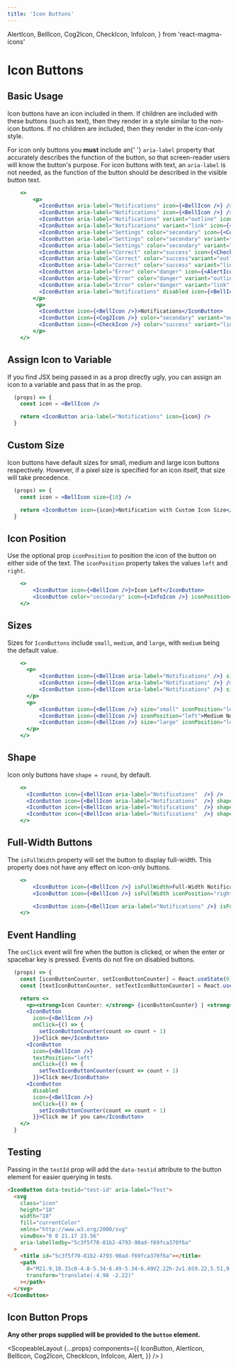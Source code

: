 ```yaml
---
title: 'Icon Buttons'
---
```


  AlertIcon,
  BellIcon,
  Cog2Icon,
  CheckIcon,
  InfoIcon,
} from 'react-magma-icons'

# Icon Buttons

## Basic Usage

Icon buttons have an icon included in them. If children are included with these buttons (such as text), then they render in a style similar to the non-icon buttons.
If no children are included, then they render in the icon-only style.

<Alert>
  For icon only buttons you <strong>must</strong> include an{' '}
  <code class="inverse">aria-label</code> property that accurately describes the
  function of the button, so that screen-reader users will know the button's
  purpose.
</Alert>
<Alert>
  For icon buttons with text, an <code class="inverse">aria-label</code> is not
  needed, as the function of the button should be described in the visible
  button text.
</Alert>

```.jsx
    <>
        <p>
          <IconButton aria-label="Notifications" icon={<BellIcon />} />
          <IconButton aria-label="Notifications" icon={<BellIcon />} />
          <IconButton aria-label="Notifications" variant="outline" icon={<BellIcon />} />
          <IconButton aria-label="Notifications" variant="link" icon={<BellIcon />} />
          <IconButton aria-label="Settings" color="secondary" icon={<Cog2Icon />} />
          <IconButton aria-label="Settings" color="secondary" variant="outline" icon={<Cog2Icon />} />
          <IconButton aria-label="Settings" color="secondary" variant="link" icon={<Cog2Icon />} />
          <IconButton aria-label="Correct" color="success" icon={<CheckIcon />} />
          <IconButton aria-label="Correct" color="success"variant="outline" icon={<CheckIcon />} />
          <IconButton aria-label="Correct" color="success" variant="link" icon={<CheckIcon />} />
          <IconButton aria-label="Error" color="danger" icon={<AlertIcon />} />
          <IconButton aria-label="Error" color="danger" variant="outline" icon={<AlertIcon />} />
          <IconButton aria-label="Error" color="danger" variant="link" icon={<AlertIcon />} />
          <IconButton aria-label="Notifications" disabled icon={<BellIcon />} />
        </p>
         <p>
          <IconButton icon={<BellIcon />}>Notifications</IconButton>
          <IconButton icon={<Cog2Icon />} color="secondary" variant="outline" >Settings</IconButton>
          <IconButton icon={<CheckIcon />} color="success" variant="link">Submit</IconButton>
        </p>
    </>
```

## Assign Icon to Variable

If you find JSX being passed in as a prop directly ugly, you can assign an icon to a variable and pass that in as the prop.

```.jsx
  (props) => {
    const icon = <BellIcon />

    return <IconButton aria-label="Notifications" icon={icon} />
  }
```

## Custom Size

Icon buttons have default sizes for small, medium and large icon buttons respectively. However, if a pixel size is specified for an icon itself, that size will take precedence.

```.jsx
  (props) => {
    const icon = <BellIcon size={10} />

    return <IconButton icon={icon}>Notification with Custom Icon Size</IconButton>
  }
```

## Icon Position

Use the optional prop `iconPosition` to position the icon of the button on either side of the text.
The `iconPosition` property takes the values `left` and `right`.

```.jsx
    <>
        <IconButton icon={<BellIcon />}>Icon Left</IconButton>
        <IconButton color="secondary" icon={<InfoIcon />} iconPosition="right">Icon Right</IconButton>
    </>
```

## Sizes

Sizes for `IconButtons` include `small`, `medium`, and `large`, with `medium` being the default value.

```.jsx
    <>
      <p>
          <IconButton icon={<BellIcon aria-label="Notifications" />} size="small" />
          <IconButton icon={<BellIcon aria-label="Notifications" />} />
          <IconButton icon={<BellIcon aria-label="Notifications" />} size="large" />
      </p>
      <p>
          <IconButton icon={<BellIcon />} size="small" iconPosition="left">Small Notifications</IconButton>
          <IconButton icon={<BellIcon />} iconPosition="left">Medium Notifications</IconButton>
          <IconButton icon={<BellIcon />} size="large" iconPosition="left">Large Notifications</IconButton>
      </p>
    </>
```

## Shape

Icon only buttons have `shape = round`, by default.

```.jsx
    <>
      <IconButton icon={<BellIcon aria-label="Notifications"  />} />
      <IconButton icon={<BellIcon aria-label="Notifications"  />} shape="fill" />
      <IconButton icon={<BellIcon aria-label="Notifications"  />} shape="rightCap" />
      <IconButton icon={<BellIcon aria-label="Notifications"  />} shape="leftCap" />
    </>
```

## Full-Width Buttons

The `isFullWidth` property will set the button to display full-width. This property does not have any effect on icon-only buttons.

```.jsx
    <>
        <IconButton icon={<BellIcon />} isFullWidth>Full-Width Notifications Button</IconButton>
        <IconButton icon={<BellIcon />} isFullWidth iconPosition="right">Full-Width Notifications Button</IconButton>

        <IconButton icon={<BellIcon aria-label="Notifications" />} isFullWidth />
    </>
```

## Event Handling

The `onClick` event will fire when the button is clicked, or when the enter or spacebar key is pressed.
Events do not fire on disabled buttons.

```.jsx
  (props) => {
    const [iconButtonCounter, setIconButtonCounter] = React.useState(0);
    const [textIconButtonCounter, setTextIconButtonCounter] = React.useState(0);

    return <>
      <p><strong>Icon Counter: </strong> {iconButtonCounter} | <strong>Text Icon Counter: </strong> {textIconButtonCounter}</p>
      <IconButton
        icon={<BellIcon />}
        onClick={() => {
          setIconButtonCounter(count => count + 1)
        }}>Click me</IconButton>
      <IconButton
        icon={<BellIcon />}
        textPosition="left"
        onClick={() => {
          setTextIconButtonCounter(count => count + 1)
        }}>Click me</IconButton>
      <IconButton
        disabled
        icon={<BellIcon />}
        onClick={() => {
          setIconButtonCounter(count => count + 1)
        }}>Click me if you can</IconButton>
    </>
  }
```

## Testing

Passing in the `testId` prop will add the `data-testid` attribute to the button element for easier querying in tests.

```html
<IconButton data-testid="test-id" aria-label="Test">
  <svg
    class="icon"
    height="18"
    width="18"
    fill="currentColor"
    xmlns="http://www.w3.org/2000/svg"
    viewBox="0 0 21.17 23.56"
    aria-labelledby="5c3f5f70-81b2-4793-90ad-f69fca370f6a"
  >
    <title id="5c3f5f70-81b2-4793-90ad-f69fca370f6a"></title>
    <path
      d="M21.9,10.31c0-4.8-5.34-6.49-5.34-6.49V2.22h-2v1.6S9.22,5.51,9.22,10.31,7,20.69,5,20.69v1.9h7.38a3.2,3.2,0,0,0,6.39,0h7.39v-1.9c-2,0-4.24-5.59-4.24-10.38Z"
      transform="translate(-4.98 -2.22)"
    ></path>
  </svg>
</IconButton>
```

## Icon Button Props

**Any other props supplied will be provided to the `button` element.**

<IconButtonProps />

  <ScopeableLayout
    {...props}
    components={{
      IconButton,
      AlertIcon,
      BellIcon,
      Cog2Icon,
      CheckIcon,
      InfoIcon,
      Alert,
    }}
  />
)
